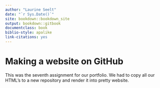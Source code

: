 ```yaml
---
author: "Laurine Seelt"
date: "`r Sys.Date()`"
site: bookdown::bookdown_site
output: bookdown::gitbook
documentclass: book
biblio-style: apalike
link-citations: yes
---
```


# Making a website on GitHub

This was the seventh assignment for our portfolio. We had to copy all our HTML's to a new repository and render it into pretty website.

